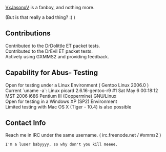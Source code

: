 [[User:VxJasonxV | VxJasonxV]] is a fanboy, and nothing more.

(But is that really a bad thing? :) )

== Contributions ==
Contributed to the DrDolittle ET packet tests.<br>
Contributed to the DrEvil ET packet tests.<br>
Actively using GXMMS2 and providing feedback.

== Capability for Abus- Testing ==
Open for testing under a Linux Environment ( Gentoo Linux 2006.0 )<br>
Current `uname -a`: Linux picard 2.6.16-gentoo-r9 #1 Sat May 6 00:18:12 MST 2006 i686 Pentium III (Coppermine) GNU/Linux<br>
Open for testing in a Windows XP (SP2) Environment<br>
Limited testing with Mac OS X (Tiger - 10.4) is also possible

== Contact Info ==
Reach me in IRC under the same username. ( irc.freenode.net / #xmms2 )<br>
<pre>I'm a luser babyyyy, so why don't you kill meeee.</pre>